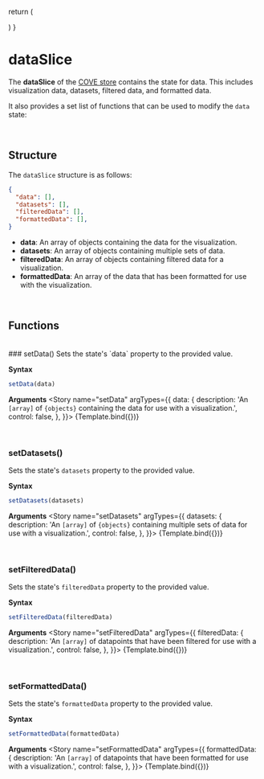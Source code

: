 
<Meta
  title="Store/Slices/dataSlice"
/>

  return (
    <div className="example-wrapper">
    </div>
  )
}

# dataSlice
The **dataSlice** of the [COVE store](./?path=/docs/store-cove-store--docs) contains the state for data. This includes visualization data, datasets, filtered data, and formatted data.

It also provides a set list of functions that can be used to modify the `data` state:

&nbsp;
## Structure
The `dataSlice` structure is as follows:

```json
{
  "data": [],
  "datasets": [],
  "filteredData": [],
  "formattedData": [],
}
```

- **data**: An array of objects containing the data for the visualization.
- **datasets**: An array of objects containing multiple sets of data.
- **filteredData**: An array of objects containing filtered data for a visualization.
- **formattedData**: An array of the data that has been formatted for use with the visualization.

&nbsp;
## Functions
<br/>
### setData()
Sets the state's `data` property to the provided value.

**Syntax**
```javascript
setData(data)
```

**Arguments**
<Story name="setData" argTypes={{
  data: {
    description: 'An `[array]` of `{objects}` containing the data for use with a visualization.',
    control: false,
  },
}}>
  {Template.bind({})}
</Story>

<ArgsTable story="setData"/>

&nbsp;
### setDatasets()
Sets the state's `datasets` property to the provided value.

**Syntax**
```javascript
setDatasets(datasets)
```

**Arguments**
<Story name="setDatasets" argTypes={{
  datasets: {
    description: 'An `[array]` of `{objects}` containing multiple sets of data for use with a visualization.',
    control: false,
  },
}}>
  {Template.bind({})}
</Story>

<ArgsTable story="setDatasets"/>

&nbsp;
### setFilteredData()
Sets the state's `filteredData` property to the provided value.

**Syntax**
```javascript
setFilteredData(filteredData)
```

**Arguments**
<Story name="setFilteredData" argTypes={{
  filteredData: {
    description: 'An `[array]` of datapoints that have been filtered for use with a visualization.',
    control: false,
  },
}}>
  {Template.bind({})}
</Story>

<ArgsTable story="setFilteredData"/>

&nbsp;
### setFormattedData()
Sets the state's `formattedData` property to the provided value.

**Syntax**
```javascript
setFormattedData(formattedData)
```

**Arguments**
<Story name="setFormattedData" argTypes={{
  formattedData: {
    description: 'An `[array]` of datapoints that have been formatted for use with a visualization.',
    control: false,
  },
}}>
  {Template.bind({})}
</Story>

<ArgsTable story="setFormattedData"/>
